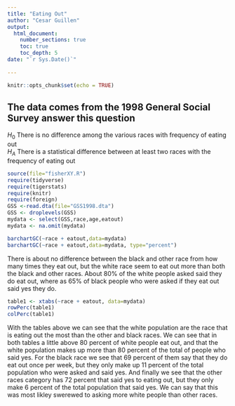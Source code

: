 ```yaml
---
title: "Eating Out"
author: "Cesar Guillen"
output: 
  html_document:
    number_sections: true
    toc: true
    toc_depth: 5
date: "`r Sys.Date()`"    
    
---
```


```r
knitr::opts_chunk$set(echo = TRUE)
```

## The data comes from the 1998 General Social Survey answer this question

$H_0$ There is no difference among the various races with frequency of eating out  
$H_A$ There is a statistical difference between at least two races with the frequency of eating out  


```r
source(file="fisherXY.R")
require(tidyverse)
require(tigerstats)
require(knitr)
require(foreign)
GSS <-read.dta(file="GSS1998.dta")
GSS <- droplevels(GSS)
mydata <- select(GSS,race,age,eatout)
mydata <- na.omit(mydata)
```


```r
barchartGC(~race + eatout,data=mydata)
barchartGC(~race + eatout,data=mydata, type="percent")

```

There is about no difference between the black and other race from how many times they eat out, but the white race seem to eat out more than both the black and other races. About 80% of the white people asked said they do eat out, where as 65% of black people who were asked if they eat out said yes they do. 


```r
table1 <- xtabs(~race + eatout, data=mydata)
rowPerc(table1)
colPerc(table1)
```

With the tables above we can see that the white population are the race that is eating out the most than the other and black races. We can see that in both tables a little above 80 percent of white people eat out, and that the white population makes up more than 80 percent of the total of people who said yes. For the black race we see that 69 percent of them say that they do eat out once per week, but they only make up 11 percent of the total population who were asked and said yes. And finally we see that the other races category has 72 percent that said yes to eating out, but they only make 6 percent of the total population that said yes. We can say that this was most likley swerewed to asking more white people than other races. 





